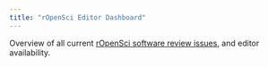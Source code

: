 ```yaml
---
title: "rOpenSci Editor Dashboard"
---
```


Overview of all current [rOpenSci software review
issues](https://github.com/ropensci/software-review/issues), and editor
availability.
